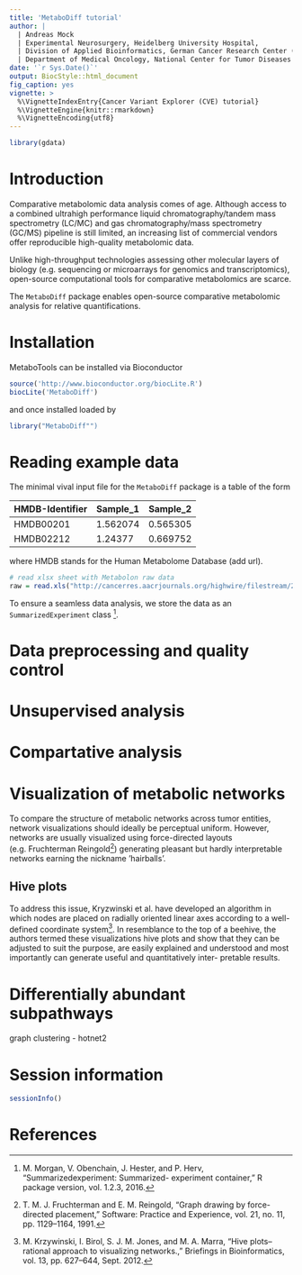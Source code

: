 ```yaml
---
title: 'MetaboDiff tutorial'
author: | 
  | Andreas Mock
  | Experimental Neurosurgery, Heidelberg University Hospital,
  | Division of Applied Bioinformatics, German Cancer Research Center (DFKZ) Heidelberg &
  | Department of Medical Oncology, National Center for Tumor Diseases (NCT) Heidelberg
date: '`r Sys.Date()`'
output: BiocStyle::html_document
fig_caption: yes
vignette: >
  %\VignetteIndexEntry{Cancer Variant Explorer (CVE) tutorial}
  %\VignetteEngine{knitr::rmarkdown}
  %\VignetteEncoding{utf8}
---
```


```r
library(gdata)
```

# Introduction

Comparative metabolomic data analysis comes of age. Although access to a combined ultrahigh performance liquid chromatography/tandem mass spectrometry (LC/MC) and gas chromatography/mass spectrometry (GC/MS) pipeline is still limited, an increasing list of commercial vendors offer reproducible high-quality metabolomic data. 

Unlike high-throughput technologies assessing other molecular layers of biology (e.g. sequencing or microarrays for genomics and transcriptomics), open-source computational tools for comparative metabolomics are scarce.

The `MetaboDiff` package enables open-source comparative metabolomic analysis for relative quantifications.

# Installation

MetaboTools can be installed via Bioconductor

```r
source('http://www.bioconductor.org/biocLite.R')
biocLite('MetaboDiff')
```

and once installed loaded by

```r
library("MetaboDiff"")
```

# Reading example data

The minimal vival input file for the `MetaboDiff` package is a table of the form

HMDB-Identifier  | Sample_1 | Sample_2
------------- | ------------- | ------------- 
HMDB00201    | 1.562074   | 0.565305
HMDB02212       | 1.24377    | 0.669752

where HMDB stands for the Human Metabolome Database (add url). 

```r
# read xlsx sheet with Metabolon raw data
raw = read.xls("http://cancerres.aacrjournals.org/highwire/filestream/291231/field_highwire_adjunct_files/2/132870_2_supp_2886796_nkp7r4.xlsx",sheet=2)
```

To ensure a seamless data analysis, we store the data as an `SummarizedExperiment` class [^1].


# Data preprocessing and quality control

# Unsupervised analysis

# Compartative analysis

# Visualization of metabolic networks

To compare the structure of metabolic networks across tumor entities, network visualizations should ideally be perceptual uniform. However, networks are usually visualized using force-directed layouts (e.g. Fruchterman Reingold[^2]) generating pleasant but hardly interpretable networks earning the nickname ’hairballs’.

## Hive plots

To address this issue, Kryzwinski et al. have developed an algorithm in which nodes are placed on radially oriented linear axes according to a well-defined coordinate system[^3]. In resemblance to the top of a beehive, the authors termed these visualizations hive plots and show that they can be adjusted to suit the purpose, are easily explained and understood and most importantly can generate useful and quantitatively inter- pretable results.

# Differentially abundant subpathways

graph clustering - hotnet2 

# Session information

```r
sessionInfo()
```

# References
[^1]: M. Morgan, V. Obenchain, J. Hester, and P. Herv, “Summarizedexperiment: Summarized- experiment container,” R package version, vol. 1.2.3, 2016.

[^2]: T. M. J. Fruchterman and E. M. Reingold, “Graph drawing by force-directed placement,” Software: Practice and Experience, vol. 21, no. 11, pp. 1129–1164, 1991.

[^3]: M. Krzywinski, I. Birol, S. J. M. Jones, and M. A. Marra, “Hive plots–rational approach to visualizing networks.,” Briefings in Bioinformatics, vol. 13, pp. 627–644, Sept. 2012.
